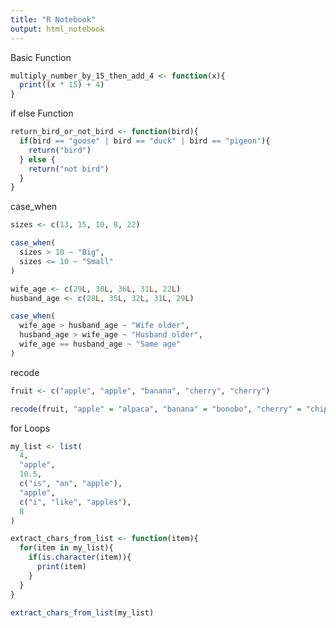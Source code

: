 ```yaml
---
title: "R Notebook"
output: html_notebook
---
```


Basic Function

```r
multiply_number_by_15_then_add_4 <- function(x){
  print((x * 15) + 4)
}
```

if else Function

```r
return_bird_or_not_bird <- function(bird){
  if(bird == "goose" | bird == "duck" | bird == "pigeon"){
    return("bird")
  } else {
    return("not bird")
  }
}
```

case_when

```r
sizes <- c(13, 15, 10, 8, 22)

case_when(
  sizes > 10 ~ "Big",
  sizes <= 10 ~ "Small"
)
```

```r
wife_age <- c(29L, 30L, 36L, 31L, 22L)
husband_age <- c(28L, 35L, 32L, 31L, 29L)

case_when(
  wife_age > husband_age ~ "Wife older",
  husband_age > wife_age ~ "Husband older",
  wife_age == husband_age ~ "Same age"
)
```

recode

```r
fruit <- c("apple", "apple", "banana", "cherry", "cherry")

recode(fruit, "apple" = "alpaca", "banana" = "bonobo", "cherry" = "chipmunk")
```

for Loops

```r
my_list <- list(
  4,
  "apple",
  10.5,
  c("is", "an", "apple"),
  "apple",
  c("i", "like", "apples"),
  8
)

extract_chars_from_list <- function(item){
  for(item in my_list){
    if(is.character(item)){
      print(item)
    }
  }
}

extract_chars_from_list(my_list)
```

